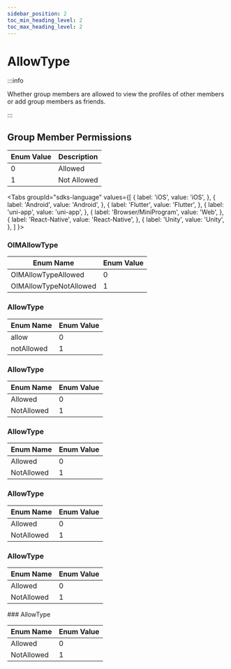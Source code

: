 ```yaml
---
sidebar_position: 2
toc_min_heading_level: 2
toc_max_heading_level: 2
---
```


# AllowType

:::info

Whether group members are allowed to view the profiles of other members or add group members as friends.

:::

## Group Member Permissions

| Enum Value | Description   |
| ---------- | ------------- |
| 0          | Allowed       |
| 1          | Not Allowed   |

<Tabs
groupId="sdks-language"
values={[
{ label: 'iOS', value: 'iOS', },
{ label: 'Android', value: 'Android', },
{ label: 'Flutter', value: 'Flutter', },
{ label: 'uni-app', value: 'uni-app', },
{ label: 'Browser/MiniProgram', value: 'Web', },
{ label: 'React-Native', value: 'React-Native', },
{ label: 'Unity', value: 'Unity', },
]
}>

<TabItem value="iOS">

### OIMAllowType

| Enum Name            | Enum Value |
| -------------------- | ---------- |
| OIMAllowTypeAllowed  | 0          |
| OIMAllowTypeNotAllowed | 1        |

</TabItem>

<TabItem value="Flutter">

### AllowType

| Enum Name    | Enum Value |
| ------------ | ---------- |
| allow        | 0          |
| notAllowed   | 1          |

</TabItem>

<TabItem value="Web">

### AllowType

| Enum Name    | Enum Value |
| ------------ | ---------- |
| Allowed      | 0          |
| NotAllowed   | 1          |

</TabItem>
<TabItem value="Android">

### AllowType

| Enum Name    | Enum Value |
| ------------ | ---------- |
| Allowed      | 0          |
| NotAllowed   | 1          |

</TabItem>

<TabItem value="uni-app">

### AllowType

| Enum Name    | Enum Value |
| ------------ | ---------- |
| Allowed      | 0          |
| NotAllowed   | 1          |

</TabItem>

<TabItem value="React-Native">

### AllowType

| Enum Name    | Enum Value |
| ------------ | ---------- |
| Allowed      | 0          |
| NotAllowed   | 1          |

</TabItem>

<TabItem value="Unity">
### AllowType

| Enum Name    | Enum Value |
| ---------- | ------ |
| Allowed    | 0      |
| NotAllowed | 1      |

</TabItem>

</Tabs>